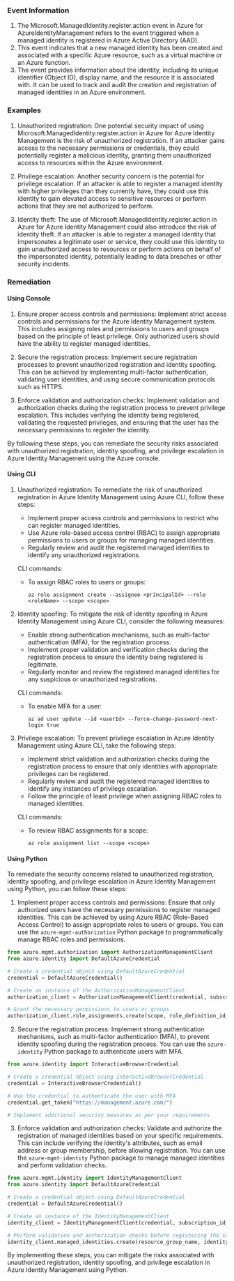 
### Event Information

1. The Microsoft.ManagedIdentity.register.action event in Azure for AzureIdentityManagement refers to the event triggered when a managed identity is registered in Azure Active Directory (AAD).
2. This event indicates that a new managed identity has been created and associated with a specific Azure resource, such as a virtual machine or an Azure function.
3. The event provides information about the identity, including its unique identifier (Object ID), display name, and the resource it is associated with. It can be used to track and audit the creation and registration of managed identities in an Azure environment.


### Examples

1. Unauthorized registration: One potential security impact of using Microsoft.ManagedIdentity.register.action in Azure for Azure Identity Management is the risk of unauthorized registration. If an attacker gains access to the necessary permissions or credentials, they could potentially register a malicious identity, granting them unauthorized access to resources within the Azure environment.

2. Privilege escalation: Another security concern is the potential for privilege escalation. If an attacker is able to register a managed identity with higher privileges than they currently have, they could use this identity to gain elevated access to sensitive resources or perform actions that they are not authorized to perform.

3. Identity theft: The use of Microsoft.ManagedIdentity.register.action in Azure for Azure Identity Management could also introduce the risk of identity theft. If an attacker is able to register a managed identity that impersonates a legitimate user or service, they could use this identity to gain unauthorized access to resources or perform actions on behalf of the impersonated identity, potentially leading to data breaches or other security incidents.

### Remediation

#### Using Console

1. Ensure proper access controls and permissions: Implement strict access controls and permissions for the Azure Identity Management system. This includes assigning roles and permissions to users and groups based on the principle of least privilege. Only authorized users should have the ability to register managed identities.

2. Secure the registration process: Implement secure registration processes to prevent unauthorized registration and identity spoofing. This can be achieved by implementing multi-factor authentication, validating user identities, and using secure communication protocols such as HTTPS.

3. Enforce validation and authorization checks: Implement validation and authorization checks during the registration process to prevent privilege escalation. This includes verifying the identity being registered, validating the requested privileges, and ensuring that the user has the necessary permissions to register the identity.

By following these steps, you can remediate the security risks associated with unauthorized registration, identity spoofing, and privilege escalation in Azure Identity Management using the Azure console.

#### Using CLI

1. Unauthorized registration: To remediate the risk of unauthorized registration in Azure Identity Management using Azure CLI, follow these steps:
   - Implement proper access controls and permissions to restrict who can register managed identities.
   - Use Azure role-based access control (RBAC) to assign appropriate permissions to users or groups for managing managed identities.
   - Regularly review and audit the registered managed identities to identify any unauthorized registrations.

   CLI commands:
   - To assign RBAC roles to users or groups:
     ```
     az role assignment create --assignee <principalId> --role <roleName> --scope <scope>
     ```

2. Identity spoofing: To mitigate the risk of identity spoofing in Azure Identity Management using Azure CLI, consider the following measures:
   - Enable strong authentication mechanisms, such as multi-factor authentication (MFA), for the registration process.
   - Implement proper validation and verification checks during the registration process to ensure the identity being registered is legitimate.
   - Regularly monitor and review the registered managed identities for any suspicious or unauthorized registrations.

   CLI commands:
   - To enable MFA for a user:
     ```
     az ad user update --id <userId> --force-change-password-next-login true
     ```

3. Privilege escalation: To prevent privilege escalation in Azure Identity Management using Azure CLI, take the following steps:
   - Implement strict validation and authorization checks during the registration process to ensure that only identities with appropriate privileges can be registered.
   - Regularly review and audit the registered managed identities to identify any instances of privilege escalation.
   - Follow the principle of least privilege when assigning RBAC roles to managed identities.

   CLI commands:
   - To review RBAC assignments for a scope:
     ```
     az role assignment list --scope <scope>
     ```

#### Using Python

To remediate the security concerns related to unauthorized registration, identity spoofing, and privilege escalation in Azure Identity Management using Python, you can follow these steps:

1. Implement proper access controls and permissions: Ensure that only authorized users have the necessary permissions to register managed identities. This can be achieved by using Azure RBAC (Role-Based Access Control) to assign appropriate roles to users or groups. You can use the `azure-mgmt-authorization` Python package to programmatically manage RBAC roles and permissions.

```python
from azure.mgmt.authorization import AuthorizationManagementClient
from azure.identity import DefaultAzureCredential

# Create a credential object using DefaultAzureCredential
credential = DefaultAzureCredential()

# Create an instance of the AuthorizationManagementClient
authorization_client = AuthorizationManagementClient(credential, subscription_id)

# Grant the necessary permissions to users or groups
authorization_client.role_assignments.create(scope, role_definition_id, principal_id)
```

2. Secure the registration process: Implement strong authentication mechanisms, such as multi-factor authentication (MFA), to prevent identity spoofing during the registration process. You can use the `azure-identity` Python package to authenticate users with MFA.

```python
from azure.identity import InteractiveBrowserCredential

# Create a credential object using InteractiveBrowserCredential
credential = InteractiveBrowserCredential()

# Use the credential to authenticate the user with MFA
credential.get_token("https://management.azure.com/")

# Implement additional security measures as per your requirements
```

3. Enforce validation and authorization checks: Validate and authorize the registration of managed identities based on your specific requirements. This can include verifying the identity's attributes, such as email address or group membership, before allowing registration. You can use the `azure-mgmt-identity` Python package to manage managed identities and perform validation checks.

```python
from azure.mgmt.identity import IdentityManagementClient
from azure.identity import DefaultAzureCredential

# Create a credential object using DefaultAzureCredential
credential = DefaultAzureCredential()

# Create an instance of the IdentityManagementClient
identity_client = IdentityManagementClient(credential, subscription_id)

# Perform validation and authorization checks before registering the identity
identity_client.managed_identities.create(resource_group_name, identity_name, location)
```

By implementing these steps, you can mitigate the risks associated with unauthorized registration, identity spoofing, and privilege escalation in Azure Identity Management using Python.


